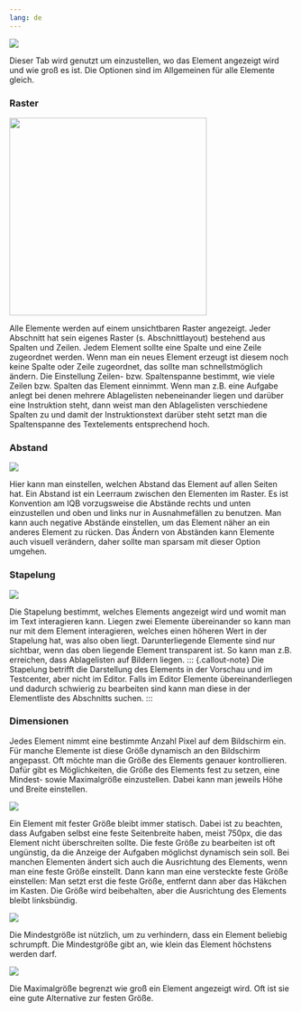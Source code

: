 ```yaml
---
lang: de
---
```


![](Grafiken/position_symbol.png)

Dieser Tab wird genutzt um einzustellen, wo das Element angezeigt wird und wie groß es ist. Die Optionen sind im Allgemeinen für alle Elemente gleich.

### Raster

![](Grafiken/position_raster.png){width=350}

Alle Elemente werden auf einem unsichtbaren Raster angezeigt. Jeder Abschnitt hat sein eigenes Raster (s. Abschnittlayout) bestehend aus Spalten und Zeilen. Jedem Element sollte eine Spalte und eine Zeile zugeordnet werden. Wenn man ein neues Element erzeugt ist diesem noch keine Spalte oder Zeile zugeordnet, das sollte man schnellstmöglich ändern.
Die Einstellung Zeilen- bzw. Spaltenspanne bestimmt, wie viele Zeilen bzw. Spalten das Element einnimmt. Wenn man z.B. eine Aufgabe anlegt bei denen mehrere Ablagelisten nebeneinander liegen und darüber eine Instruktion steht, dann weist man den Ablagelisten verschiedene Spalten zu und damit der Instruktionstext darüber steht setzt man die Spaltenspanne des Textelements entsprechend hoch.


### Abstand

![](Grafiken/position_abstand.png)

Hier kann man einstellen, welchen Abstand das Element auf allen Seiten hat. Ein Abstand ist ein Leerraum zwischen den Elementen im Raster. Es ist Konvention am IQB vorzugsweise die Abstände rechts und unten einzustellen und oben und links nur in Ausnahmefällen zu benutzen. Man kann auch negative Abstände einstellen, um das Element näher an ein anderes Element zu rücken. Das Ändern von Abständen kann Elemente auch visuell verändern, daher sollte man sparsam mit dieser Option umgehen.



### Stapelung

![](Grafiken/position_stapelung.png)

Die Stapelung bestimmt, welches Elements angezeigt wird und womit man im Text interagieren kann. Liegen zwei Elemente übereinander so kann man nur mit dem Element interagieren, welches einen höheren Wert in der Stapelung hat, was also oben liegt. Darunterliegende Elemente sind nur sichtbar, wenn das oben liegende Element transparent ist. So kann man z.B. erreichen, dass Ablagelisten auf Bildern liegen.
::: {.callout-note}
Die Stapelung betrifft die Darstellung des Elements in der Vorschau und im Testcenter, aber nicht im Editor. Falls im Editor Elemente übereinanderliegen und dadurch schwierig zu bearbeiten sind kann man diese in der Elementliste des Abschnitts suchen.
:::


### Dimensionen

Jedes Element nimmt eine bestimmte Anzahl Pixel auf dem Bildschirm ein. Für manche Elemente ist diese Größe dynamisch an den Bildschirm angepasst. Oft möchte man die Größe des Elements genauer kontrollieren. Dafür gibt es Möglichkeiten, die Größe des Elements fest zu setzen, eine Mindest- sowie Maximalgröße einzustellen. Dabei kann man jeweils Höhe und Breite einstellen.

![](Grafiken/position_dimension_fest.png)

Ein Element mit fester Größe bleibt immer statisch. Dabei ist zu beachten, dass Aufgaben selbst eine feste Seitenbreite haben, meist 750px, die das Element nicht überschreiten sollte. Die feste Größe zu bearbeiten ist oft ungünstig, da die Anzeige der Aufgaben möglichst dynamisch sein soll. Bei manchen Elementen ändert sich auch die Ausrichtung des Elements, wenn man eine feste Größe einstellt. Dann kann man eine versteckte feste Größe einstellen: Man setzt erst die feste Größe, entfernt dann aber das Häkchen im Kasten. Die Größe wird beibehalten, aber die Ausrichtung des Elements bleibt linksbündig.

![](Grafiken/position_dimension_mindest.png)

Die Mindestgröße ist nützlich, um zu verhindern, dass ein Element beliebig schrumpft. Die Mindestgröße gibt an, wie klein das Element höchstens werden darf.

![](Grafiken/position_dimension_maximal.png)

Die Maximalgröße begrenzt wie groß ein Element angezeigt wird. Oft ist sie eine gute Alternative zur festen Größe. 
